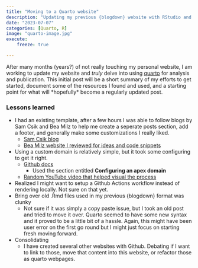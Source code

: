 ```yaml
---
title: "Moving to a Quarto website"
description: "Updating my previous {blogdown} website with RStudio and Quarto (an open-source scientific and technical publishing system."
date: "2023-07-07"
categories: [Quarto, R]
image: "quarto-image.jpg"
execute:
    freeze: true

---
```


After many months (years?) of not really touching my personal website, I am working to update my website and *truly* delve into using [quarto](https://quarto.org/) for analysis and publication. This initial post will be a short summary of my efforts to get started, document some of the resources I found and used, and a starting point for what will \*hopefully\* become a regularly updated post.

### Lessons learned

-   I had an existing template, after a few hours I was able to follow blogs by Sam Csik and Bea Milz to help me create a seperate posts section, add a footer, and generally make some customizations I really liked.
    -   [Sam Csik blog](https://samanthacsik.github.io/posts/2022-10-24-quarto-blogs/)
    -   [Bea Milz website I reviewed for ideas and code snippets](https://beamilz.com/)
-   Using a custom domain is relatively simple, but it took some configuring to get it right.
    -   [Github docs](https://docs.github.com/en/pages/configuring-a-custom-domain-for-your-github-pages-site/managing-a-custom-domain-for-your-github-pages-site)
        -   Used the section entitled **Configuring an apex domain**
    -   [Random YouTube video that helped visual the process](https://www.youtube.com/watch?v=dbgEWWBvIxY)
-   Realized I might want to setup a Github Actions workflow instead of rendering locally. Not sure on that yet.
-   Bring over old .Rmd files used in my previous {blogdown} format was clunky
    -   Not sure if it was simply a copy paste issue, but I took an old post and tried to move it over. Quarto seemed to have some new syntax and it proved to be a little bit of a hassle. Again, this might have been user error on the first go round but I might just focus on starting fresh moving forward.
-   Consolidating
    -   I have created several other websites with Github. Debating if I want to link to those, move that content into this website, or refactor those as quarto webpages.
